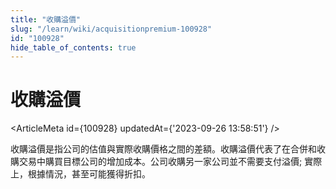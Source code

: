 ```yaml
---
title: "收購溢價"
slug: "/learn/wiki/acquisitionpremium-100928"
id: "100928"
hide_table_of_contents: true
---
```



# 收購溢價

<ArticleMeta id={100928} updatedAt={'2023-09-26 13:58:51'} />
<div className='border-solid border-b border-t-0 my-4 border-[var(--ifm-color-gray-300)]' />

收購溢價是指公司的估值與實際收購價格之間的差額。收購溢價代表了在合併和收購交易中購買目標公司的增加成本。公司收購另一家公司並不需要支付溢價; 實際上，根據情況，甚至可能獲得折扣。
